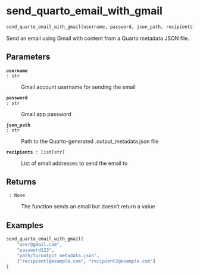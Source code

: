 # send_quarto_email_with_gmail { #emailer_lib.send_quarto_email_with_gmail }

```python
send_quarto_email_with_gmail(username, password, json_path, recipients)
```

Send an email using Gmail with content from a Quarto metadata JSON file.

## Parameters {.doc-section .doc-section-parameters}

<code>[**username**]{.parameter-name} [:]{.parameter-annotation-sep} [str]{.parameter-annotation}</code>

:   Gmail account username for sending the email

<code>[**password**]{.parameter-name} [:]{.parameter-annotation-sep} [str]{.parameter-annotation}</code>

:   Gmail app password

<code>[**json_path**]{.parameter-name} [:]{.parameter-annotation-sep} [str]{.parameter-annotation}</code>

:   Path to the Quarto-generated .output_metadata.json file

<code>[**recipients**]{.parameter-name} [:]{.parameter-annotation-sep} [list\[str\]]{.parameter-annotation}</code>

:   List of email addresses to send the email to

## Returns {.doc-section .doc-section-returns}

<code>[]{.parameter-name} [:]{.parameter-annotation-sep} [None]{.parameter-annotation}</code>

:   The function sends an email but doesn't return a value

## Examples {.doc-section .doc-section-examples}

```python
send_quarto_email_with_gmail(
    "user@gmail.com", 
    "password123", 
    "path/to/output_metadata.json",
    ["recipient1@example.com", "recipient2@example.com"]
)
```